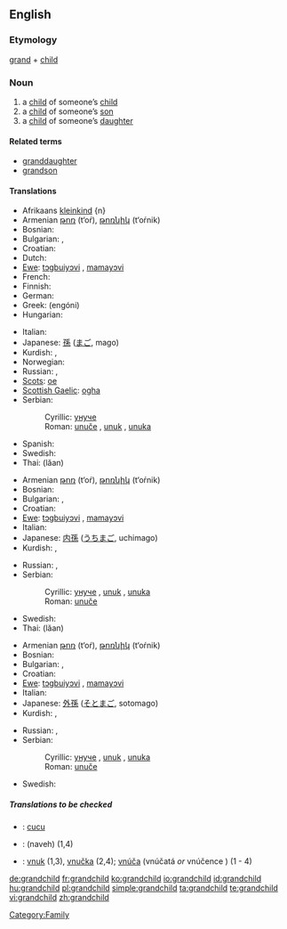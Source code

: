 ==English==

===Etymology===
[[grand]] + [[child]]

===Noun===
{{wikipedia}}
{{en-noun|grandchildren}}

# a [[child]] of someone’s [[child]]
# a [[child]] of someone’s [[son]]
# a [[child]] of someone’s [[daughter]]

====Related terms====
* [[granddaughter]]
* [[grandson]]

====Translations====
{{trans-top|child of someone’s child}}
* Afrikaans [[kleinkind]] {n}
* Armenian [[թոռ]] (t‘oŕ), [[թոռնիկ]] (t‘oŕnik)
* Bosnian: {{t-|bs|unuče|n}}
* Bulgarian: {{t-|bg|внук|m|sc=Cyrl}}, {{t-|bg|внучка|f|sc=Cyrl}}
* Croatian: {{t-|hr|unuče|n}}
* Dutch: {{t+|nl|kleinkind|n}}
* [[Ewe]]: [[tɔgbuiyɔvi]] {{n}}, [[mamayɔvi]] {{n}}
* French: {{t+|fr|petit-enfant|m}}
* Finnish: {{t-|fi|lapsenlapsi}}
* German: {{t+|de|Enkelkind|n}}
* Greek: {{t+|el|εγγόνι|n|sc=Grek}} (engóni)
* Hungarian: {{t+|hu|unoka}}
{{trans-mid}}
* Italian: {{t-|it|nipote|m|f}}
* Japanese: [[孫]] ([[まご]], mago)
* Kurdish: {{t+|ku|nevî}}, {{t+|ku|torin}}
* Norwegian: {{t-|no|barnebarn}}
* Russian: {{t+|ru|внук|m|tr=vnuk|sc=Cyrl}}, {{t+|ru|внучка|f|tr=vnúčka|sc=Cyrl}}
* [[Scots]]: [[oe#Scots|oe]]
* [[Scottish Gaelic]]: [[ogha]] {{m}}
* Serbian:
*: Cyrillic: [[унуче#Serbian|унуче]] {{n}}
*: Roman: [[unuče#Serbian|unuče]] {{n}}, [[unuk]] {{m}}, [[unuka]] {{f}}
* Spanish: {{t-|es|nieto}}
* Swedish: {{t+|sv|barnbarn|n}}
* Thai: {{Thai|[[หลาน]]}} (lăan)
{{trans-bottom}}

{{trans-top|child of someone’s son}}
* Armenian [[թոռ]] (t‘oŕ), [[թոռնիկ]] (t‘oŕnik)
* Bosnian: {{t-|bs|unuče|n}}
* Bulgarian: {{t-|bg|внук|m|sc=Cyrl}}, {{t-|bg|внучка|f|sc=Cyrl}}
* Croatian: {{t-|hr|unuče|n}}
* [[Ewe]]: [[tɔgbuiyɔvi]] {{n}}, [[mamayɔvi]] {{n}}
* Italian: {{t-|it|nipote|m|f}}
* Japanese: [[内孫]] ([[うちまご]], uchimago)
* Kurdish: {{t+|ku|nevî}}, {{t+|ku|torin}}
{{trans-mid}}
* Russian: {{t+|ru|внук|m|tr=vnuk|sc=Cyrl}}, {{t+|ru|внучка|f|tr=vnúčka|sc=Cyrl}}
* Serbian:
*: Cyrillic: [[унуче#Serbian|унуче]] {{n}}, [[unuk]] {{m}}, [[unuka]] {{f}}
*: Roman: [[unuče#Serbian|unuče]] {{n}}
* Swedish: {{t-|sv|sonbarn|n}}
* Thai: {{Thai|[[หลาน]]}} (lăan)
{{trans-bottom}}

{{trans-top|child of someone’s daughter}}
* Armenian [[թոռ]] (t‘oŕ), [[թոռնիկ]] (t‘oŕnik)
* Bosnian: {{t-|bs|unuče|n}}
* Bulgarian: {{t-|bg|внук|m|sc=Cyrl}}, {{t-|bg|внучка|f|sc=Cyrl}}
* Croatian: {{t-|hr|unuče|n}}
* [[Ewe]]: [[tɔgbuiyɔvi]] {{n}}, [[mamayɔvi]] {{n}}
* Italian: {{t-|it|nipote|m|f}}
* Japanese: [[外孫]] ([[そとまご]], sotomago)
* Kurdish: {{t+|ku|nevî}}, {{t+|ku|torin}}
{{trans-mid}}
* Russian: {{t+|ru|внук|m|tr=vnuk|sc=Cyrl}}, {{t+|ru|внучка|f|tr=vnúčka|sc=Cyrl}}
* Serbian:
*: Cyrillic: [[унуче#Serbian|унуче]] {{n}}, [[unuk]] {{m}}, [[unuka]] {{f}}
*: Roman: [[unuče#Serbian|unuče]] {{n}}
* Swedish: {{t-|sv|dotterbarn|n}}
{{trans-bottom}}

=====Translations to be checked=====
<!--Remove this section once all of the translations below have been moved into the tables above.-->
{{checktrans}}
* {{ttbc|Indonesian}}: [[cucu]]
* {{ttbc|Persian}}: {{fa-Arab|[[نوه]]}} (naveh) (1,4)
* {{ttbc|Slovak}}: [[vnuk]] {{m}} (1,3), [[vnučka]] {{f}} (2,4); [[vnúča]] {{n}} (vnúčatá ''or'' vnúčence {{p}}) (1 - 4)

[[Category:Family]]

[[de:grandchild]]
[[fr:grandchild]]
[[ko:grandchild]]
[[io:grandchild]]
[[id:grandchild]]
[[hu:grandchild]]
[[pl:grandchild]]
[[simple:grandchild]]
[[ta:grandchild]]
[[te:grandchild]]
[[vi:grandchild]]
[[zh:grandchild]]